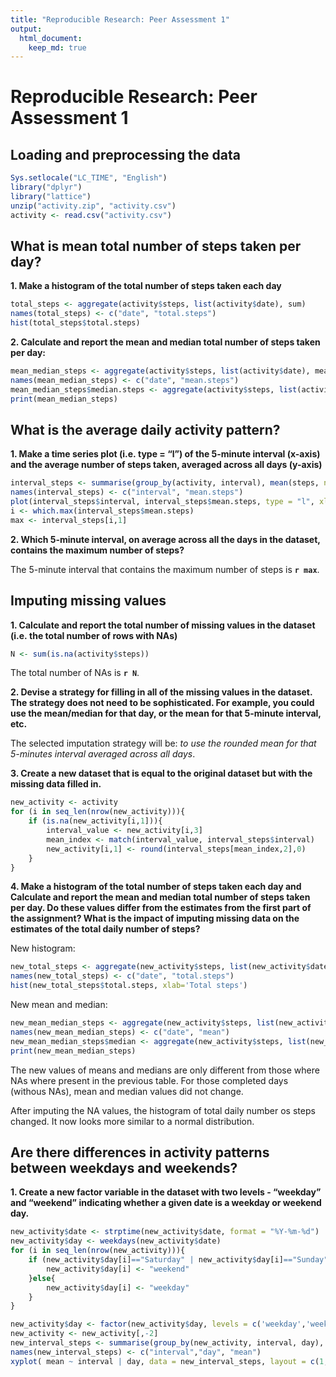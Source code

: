 ```yaml
---
title: "Reproducible Research: Peer Assessment 1"
output: 
  html_document:
    keep_md: true
---
```

Reproducible Research: Peer Assessment 1
=========================================

## Loading and preprocessing the data
```r
Sys.setlocale("LC_TIME", "English")
library("dplyr")
library("lattice")
unzip("activity.zip", "activity.csv")
activity <- read.csv("activity.csv")
```



## What is mean total number of steps taken per day?

**1. Make a histogram of the total number of steps taken each day**

```r
total_steps <- aggregate(activity$steps, list(activity$date), sum)
names(total_steps) <- c("date", "total.steps")
hist(total_steps$total.steps)
```

**2. Calculate and report the mean and median total number of steps taken per day:**

```r
mean_median_steps <- aggregate(activity$steps, list(activity$date), mean)
names(mean_median_steps) <- c("date", "mean.steps")
mean_median_steps$median.steps <- aggregate(activity$steps, list(activity$date), median)[,2]
print(mean_median_steps)
```

## What is the average daily activity pattern?

**1. Make a time series plot (i.e. type = "l") of the 5-minute interval (x-axis) and the average number of steps taken, averaged across all days (y-axis)**

```r
interval_steps <- summarise(group_by(activity, interval), mean(steps, na.rm=T))
names(interval_steps) <- c("interval", "mean.steps")
plot(interval_steps$interval, interval_steps$mean.steps, type = "l", xlab="Interval", ylab="Average")
i <- which.max(interval_steps$mean.steps)
max <- interval_steps[i,1]
```
**2. Which 5-minute interval, on average across all the days in the dataset, contains the maximum number of steps?**

The 5-minute interval that contains the maximum number of steps is **`r max`**.

## Imputing missing values

**1. Calculate and report the total number of missing values in the dataset (i.e. the total number of rows with NAs)**

```r
N <- sum(is.na(activity$steps))
```
The total number of NAs is **``r N``**.

**2. Devise a strategy for filling in all of the missing values in the dataset. The strategy does not need to be sophisticated. For example, you could use the mean/median for that day, or the mean for that 5-minute interval, etc.**

The selected imputation strategy will be: *to use the rounded mean for that 5-minutes interval averaged across all days*.

**3. Create a new dataset that is equal to the original dataset but with the missing data filled in.**

```r
new_activity <- activity
for (i in seq_len(nrow(new_activity))){
    if (is.na(new_activity[i,1])){
        interval_value <- new_activity[i,3]
        mean_index <- match(interval_value, interval_steps$interval)
        new_activity[i,1] <- round(interval_steps[mean_index,2],0)
    }
}
```

**4. Make a histogram of the total number of steps taken each day and Calculate and report the mean and median total number of steps taken per day. Do these values differ from the estimates from the first part of the assignment? What is the impact of imputing missing data on the estimates of the total daily number of steps?**

New histogram:
```r
new_total_steps <- aggregate(new_activity$steps, list(new_activity$date), sum)
names(new_total_steps) <- c("date", "total.steps")
hist(new_total_steps$total.steps, xlab='Total steps')
```

New mean and median:
```r
new_mean_median_steps <- aggregate(new_activity$steps, list(new_activity$date), mean)
names(new_mean_median_steps) <- c("date", "mean")
new_mean_median_steps$median <- aggregate(new_activity$steps, list(new_activity$date), median)[,2]
print(new_mean_median_steps)
```
The new values of means and medians are only different from those where NAs where present in the previous table. For those completed days (withous NAs), mean and median values did not change.

After imputing the NA values, the histogram of total daily number os steps changed. It now looks more similar to a normal distribution.

## Are there differences in activity patterns between weekdays and weekends?

**1. Create a new factor variable in the dataset with two levels - "weekday" and "weekend" indicating whether a given date is a weekday or weekend day.**

```r
new_activity$date <- strptime(new_activity$date, format = "%Y-%m-%d")
new_activity$day <- weekdays(new_activity$date)
for (i in seq_len(nrow(new_activity))){
    if (new_activity$day[i]=="Saturday" | new_activity$day[i]=="Sunday"){
        new_activity$day[i] <- "weekend" 
    }else{
        new_activity$day[i] <- "weekday" 
    }    
}

new_activity$day <- factor(new_activity$day, levels = c('weekday','weekend'))
new_activity <- new_activity[,-2]
new_interval_steps <- summarise(group_by(new_activity, interval, day), mean(steps))
names(new_interval_steps) <- c("interval","day", "mean")
xyplot( mean ~ interval | day, data = new_interval_steps, layout = c(1, 2), type='l', ylab='Number of steps')

```

